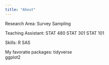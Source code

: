 ```yaml
---
title: "About"
---
```


Research Area: 
Survey Sampling \

Teaching Assistant: 
STAT 480 
STAT 301 
STAT 101 \

Skills: 
R 
SAS \

My favoratie packages:
tidyverse  
ggplot2 
